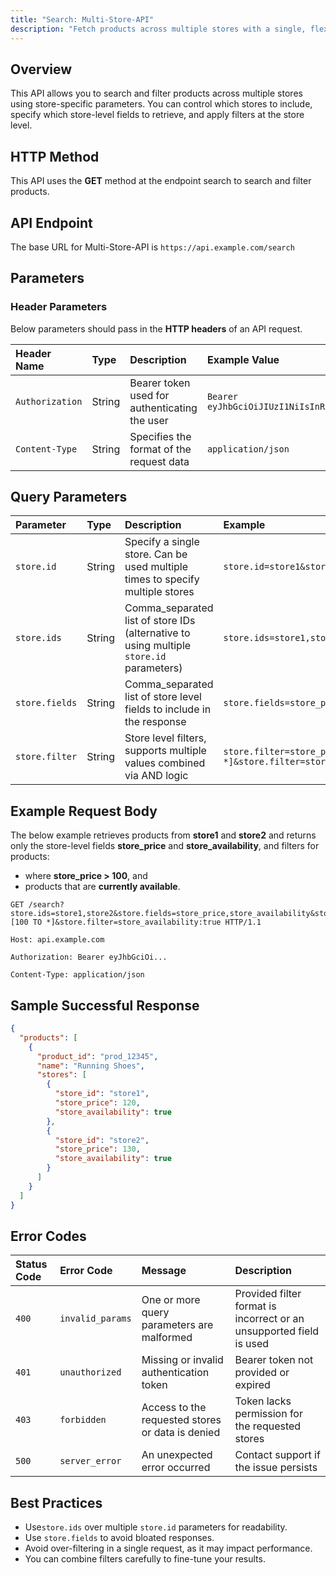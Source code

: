 ```yaml
---
title: "Search: Multi-Store-API"
description: "Fetch products across multiple stores with a single, flexible search query."
---
```


## Overview

This API allows you to search and filter products across multiple stores using store-specific parameters. You can control which stores to include, specify which store-level fields to retrieve, and apply filters at the store level.

## **HTTP Method**

This API uses the **GET** method at the endpoint search to search and filter products.

## API Endpoint

The base URL for Multi-Store-API is `https://api.example.com/search`

## Parameters

### Header Parameters

Below parameters should pass in the **HTTP headers** of an API request.

| Header Name     | Type   | Description                                   | Example Value                                    | Required |
| :-------------- | :----- | :-------------------------------------------- | :----------------------------------------------- | :------- |
| `Authorization` | String | Bearer token used for authenticating the user | `Bearer eyJhbGciOiJIUzI1NiIsInR5cCI6IkpXVCJ9...` | Yes      |
| `Content-Type`  | String | Specifies the format of the request data      | `application/json`                               | Yes      |

## Query Parameters

| Parameter      | Type   | Description                                                                             | Example                                                                    | Required |
| :------------- | :----- | :-------------------------------------------------------------------------------------- | :------------------------------------------------------------------------- | :------- |
| `store.id`     | String | Specify a single store. Can be used multiple times to specify multiple stores           | `store.id=store1&store.id=store2`                                          | Yes      |
| `store.ids`    | String | Comma_separated list of store IDs (alternative to using multiple `store.id` parameters) | `store.ids=store1,store2,store3`                                           | Yes      |
| `store.fields` | String | Comma_separated list of store level fields to include in the response                   | `store.fields=store_price,store_availability`                              | Yes      |
| `store.filter` | String | Store level filters, supports multiple values combined via AND logic                    | `store.filter=store_price:[100 TO *]&store.filter=store_availability:true` | Yes      |

## Example Request Body

The below example retrieves products from **store1** and **store2** and returns only the store-level fields **store_price** and **store_availability**, and filters for products:

- where **store_price \> 100**, and
- products that are **currently available**.

```vbnet
GET /search?store.ids=store1,store2&store.fields=store_price,store_availability&store.filter=store_price:[100 TO *]&store.filter=store_availability:true HTTP/1.1

Host: api.example.com

Authorization: Bearer eyJhbGciOi...

Content-Type: application/json
```

## Sample Successful Response

```json
{
  "products": [
    {
      "product_id": "prod_12345",
      "name": "Running Shoes",
      "stores": [
        {
          "store_id": "store1",
          "store_price": 120,
          "store_availability": true
        },
        {
          "store_id": "store2",
          "store_price": 130,
          "store_availability": true
        }
      ]
    }
  ]
}
```

## Error Codes

| Status Code | Error Code       | Message                                          | Description                                                         |
| :---------- | :--------------- | :----------------------------------------------- | :------------------------------------------------------------------ |
| `400`       | `invalid_params` | One or more query parameters are malformed       | Provided filter format is incorrect or an unsupported field is used |
| `401`       | `unauthorized`   | Missing or invalid authentication token          | Bearer token not provided or expired                                |
| `403`       | `forbidden`      | Access to the requested stores or data is denied | Token lacks permission for the requested stores                     |
| `500`       | `server_error`   | An unexpected error occurred                     | Contact support if the issue persists                               |

## Best Practices

- Use`store.ids` over multiple `store.id` parameters for readability.
- Use `store.fields` to avoid bloated responses.
- Avoid over-filtering in a single request, as it may impact performance.
- You can combine filters carefully to fine-tune your results.